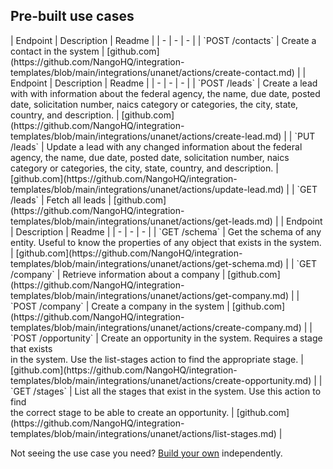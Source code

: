 
## Pre-built use cases

<AccordionGroup>


<Accordion title="Contacts">
| Endpoint | Description | Readme |
| - | - | - |
| `POST /contacts` | Create a contact in the system | [github.com](https://github.com/NangoHQ/integration-templates/blob/main/integrations/unanet/actions/create-contact.md) |
</Accordion>


<Accordion title="Leads">
| Endpoint | Description | Readme |
| - | - | - |
| `POST /leads` | Create a lead with with information about the federal agency, the name, due date, posted date, solicitation number, naics category or categories, the city, state, country, and description. | [github.com](https://github.com/NangoHQ/integration-templates/blob/main/integrations/unanet/actions/create-lead.md) |
| `PUT /leads` | Update a lead with any changed information about the federal agency, the name, due date, posted date, solicitation number, naics category or categories, the city, state, country, and description. | [github.com](https://github.com/NangoHQ/integration-templates/blob/main/integrations/unanet/actions/update-lead.md) |
| `GET /leads` | Fetch all leads | [github.com](https://github.com/NangoHQ/integration-templates/blob/main/integrations/unanet/actions/get-leads.md) |
</Accordion>


<Accordion title="Others">
| Endpoint | Description | Readme |
| - | - | - |
| `GET /schema` | Get the schema of any entity. Useful to know the properties of any object that exists in the system. | [github.com](https://github.com/NangoHQ/integration-templates/blob/main/integrations/unanet/actions/get-schema.md) |
| `GET /company` | Retrieve information about a company | [github.com](https://github.com/NangoHQ/integration-templates/blob/main/integrations/unanet/actions/get-company.md) |
| `POST /company` | Create a company in the system | [github.com](https://github.com/NangoHQ/integration-templates/blob/main/integrations/unanet/actions/create-company.md) |
| `POST /opportunity` | Create an opportunity in the system. Requires a stage that exists<br />in the system. Use the list-stages action to find the appropriate stage. | [github.com](https://github.com/NangoHQ/integration-templates/blob/main/integrations/unanet/actions/create-opportunity.md) |
| `GET /stages` | List all the stages that exist in the system. Use this action to find<br />the correct stage to be able to create an opportunity. | [github.com](https://github.com/NangoHQ/integration-templates/blob/main/integrations/unanet/actions/list-stages.md) |
</Accordion>

</AccordionGroup>

<Tip>Not seeing the use case you need? [Build your own](https://nango.dev/slack) independently.</Tip>
